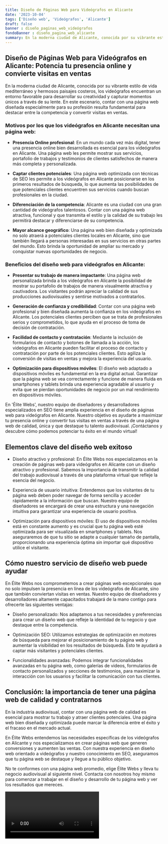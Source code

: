 ```yaml
---
title: Diseño de Páginas Web para Videógrafos en Alicante
date: '2023-10-04'
tags: ['Diseño web', 'Videógrafos', 'Alicante']
draft: false
banner : diseño_paginas_web_videógrafos
fondoBanner : diseño_pagina_web_alicante
summary: En la moderna ciudad de Alicante, conocida por su vibrante estilo de vida mediterráneo y hermosos paisajes costeros, los videógrafos encuentran un entorno favorable para desarrollar su creatividad y capturar momentos únicos a través de su lente. En este escenario, contar con una página web diseñada especialmente para su profesión resulta fundamental para destacar entre la competencia y convertir visitas en ventas.
---
```


## **Diseño de Páginas Web para Videógrafos en Alicante: Potencia tu presencia online y convierte visitas en ventas**

En la moderna ciudad de Alicante, conocida por su vibrante estilo de vida mediterráneo y hermosos paisajes costeros, los videógrafos encuentran un entorno favorable para desarrollar su creatividad y capturar momentos únicos a través de su lente. En este escenario, contar con una página web diseñada especialmente para su profesión resulta fundamental para destacar entre la competencia y convertir visitas en ventas.

### **Motivos por los que los videógrafos en Alicante necesitan una página web:**

- **Presencia Online profesional**: En un mundo cada vez más digital, tener una presencia online bien desarrollada es esencial para los videógrafos en Alicante. Una página web les permite mostrar sus servicios, portafolio de trabajos y testimonios de clientes satisfechos de manera más completa y personalizada.

- **Captar clientes potenciales**: Una página web optimizada con técnicas de SEO les permite a los videógrafos en Alicante posicionarse en los primeros resultados de búsqueda, lo que aumenta las posibilidades de que potenciales clientes encuentren sus servicios cuando buscan profesionales en la ciudad.

- **Diferenciación de la competencia**: Alicante es una ciudad con una gran cantidad de videógrafos talentosos. Contar con una página web atractiva, funcional y que transmita el estilo y la calidad de su trabajo les permitirá destacar y diferenciarse de su competencia.

- **Mayor alcance geográfico**: Una página web bien diseñada y optimizada no solo atraerá a potenciales clientes locales en Alicante, sino que también llegará a personas interesadas en sus servicios en otras partes del mundo. Esto brinda la oportunidad de ampliar su mercado y conquistar nuevas oportunidades de negocio.

### **Beneficios del diseño web para videógrafos en Alicante:**

- **Presentar su trabajo de manera impactante**: Una página web personalizada brinda a los videógrafos en Alicante la posibilidad de mostrar su portafolio de trabajos de manera visualmente atractiva y cautivadora. Los visitantes podrán apreciar la calidad de sus producciones audiovisuales y sentirse motivados a contratarlos.

- **Generación de confianza y credibilidad**: Contar con una página web profesional y bien diseñada aumenta la confianza en los videógrafos en Alicante. Los potenciales clientes perciben que se trata de profesionales serios y comprometidos, lo que ayuda en el proceso de toma de decisión de contratación.

- **Facilidad de contacto y contratación**: Mediante la inclusión de formularios de contacto y botones de llamada a la acción, los videógrafos en Alicante pueden facilitar el proceso de contacto y contratación por parte de los potenciales clientes. Esto agiliza la conversión de visitas en ventas y mejora la experiencia del usuario.

- **Optimización para dispositivos móviles**: El diseño web adaptado a dispositivos móviles es fundamental en la era digital actual. Garantizar que la página web se vea correctamente y funcione de manera fluida en smartphones y tablets brinda una experiencia agradable al usuario y evita que se pierdan oportunidades de negocio por un mal rendimiento en dispositivos móviles.

En 'Élite Webs', nuestro equipo de diseñadores y desarrolladores especializados en SEO tiene amplia experiencia en el diseño de páginas web para videógrafos en Alicante. Nuestro objetivo es ayudarte a maximizar tu presencia online y convertir tus visitas en ventas a través de una página web de calidad, única y que destaque tu talento audiovisual. ¡Contáctanos y descubre cómo podemos potenciar tu éxito en el mundo virtual!

<GifSeo />

<Cta />

## Elementos clave del diseño web exitoso

- Diseño atractivo y profesional: En Élite Webs nos especializamos en la creación de páginas web para videógrafos en Alicante con un diseño atractivo y profesional. Sabemos la importancia de transmitir la calidad del trabajo audiovisual a través de una plataforma virtual que refleje la esencia del negocio.

- Experiencia de usuario intuitiva: Entendemos que los visitantes de tu página web deben poder navegar de forma sencilla y acceder rápidamente a la información que buscan. Nuestro equipo de diseñadores se encargará de crear una estructura y una navegación intuitiva para garantizar una experiencia de usuario positiva.

- Optimización para dispositivos móviles: El uso de dispositivos móviles está en constante aumento y es crucial que tu página web esté optimizada para ser visualizada en smartphones y tablets. Nos aseguraremos de que tu sitio se adapte a cualquier tamaño de pantalla, proporcionando una experiencia óptima sin importar qué dispositivo utilice el visitante.

## Cómo nuestro servicio de diseño web puede ayudar

En Élite Webs nos comprometemos a crear páginas web excepcionales que no solo impulsen la presencia en línea de los videógrafos de Alicante, sino que también conviertan visitas en ventas. Nuestro equipo de diseñadores y desarrolladores altamente capacitados trabajará de la mano contigo para ofrecerte las siguientes ventajas:

- Diseño personalizado: Nos adaptamos a tus necesidades y preferencias para crear un diseño web que refleje la identidad de tu negocio y que destaque entre la competencia.

- Optimización SEO: Utilizamos estrategias de optimización en motores de búsqueda para mejorar el posicionamiento de tu página web y aumentar la visibilidad en los resultados de búsqueda. Esto te ayudará a captar más visitantes y potenciales clientes.

- Funcionalidades avanzadas: Podemos integrar funcionalidades avanzadas en tu página web, como galerías de videos, formularios de contacto personalizados y secciones de testimonios, para maximizar la interacción con los usuarios y facilitar la comunicación con tus clientes.

## Conclusión: la importancia de tener una página web de calidad y contratarnos

En la industria audiovisual, contar con una página web de calidad es esencial para mostrar tu trabajo y atraer clientes potenciales. Una página web bien diseñada y optimizada puede marcar la diferencia entre el éxito y el fracaso en el mercado actual.

En Élite Webs entendemos las necesidades específicas de los videógrafos en Alicante y nos especializamos en crear páginas web que generen conversiones y aumenten las ventas. Con nuestra experiencia en diseño web orientado a videógrafos y nuestro conocimiento en SEO, aseguramos que tu página web se destaque y llegue a tu público objetivo.

No te conformes con una página web promedio, elige Élite Webs y lleva tu negocio audiovisual al siguiente nivel. Contacta con nosotros hoy mismo para comenzar a trabajar en el diseño y desarrollo de tu página web y ver los resultados que mereces.

<Video />

<CtaBot job='Videógrafos' city='Alicante'/>

<Gmaps query='Alicante+españa+maps' />